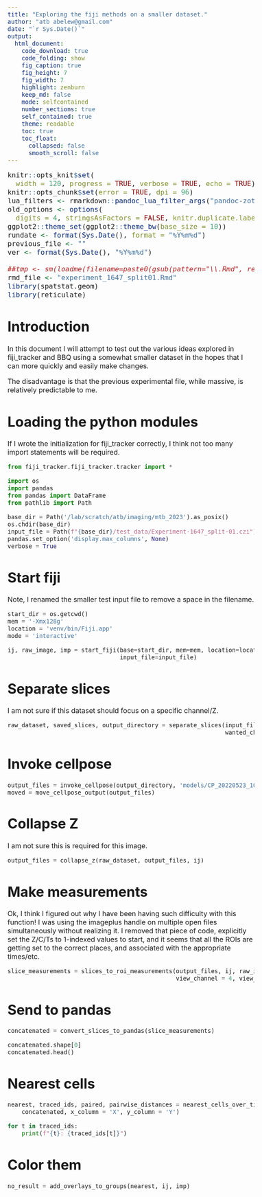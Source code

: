 ```yaml
---
title: "Exploring the fiji methods on a smaller dataset."
author: "atb abelew@gmail.com"
date: "`r Sys.Date()`"
output:
  html_document:
    code_download: true
    code_folding: show
    fig_caption: true
    fig_height: 7
    fig_width: 7
    highlight: zenburn
    keep_md: false
    mode: selfcontained
    number_sections: true
    self_contained: true
    theme: readable
    toc: true
    toc_float:
      collapsed: false
      smooth_scroll: false
---
```


<style type="text/css">
body, td {
  font-size: 16px;
}
code.r{
  font-size: 16px;
}
pre {
 font-size: 16px
}
</style>

```r
knitr::opts_knit$set(
  width = 120, progress = TRUE, verbose = TRUE, echo = TRUE)
knitr::opts_chunk$set(error = TRUE, dpi = 96)
lua_filters <- rmarkdown::pandoc_lua_filter_args("pandoc-zotxt.lua")
old_options <- options(
  digits = 4, stringsAsFactors = FALSE, knitr.duplicate.label = "allow")
ggplot2::theme_set(ggplot2::theme_bw(base_size = 10))
rundate <- format(Sys.Date(), format = "%Y%m%d")
previous_file <- ""
ver <- format(Sys.Date(), "%Y%m%d")

##tmp <- sm(loadme(filename=paste0(gsub(pattern="\\.Rmd", replace="", x=previous_file), "-v", ver, ".rda.xz")))
rmd_file <- "experiment_1647_split01.Rmd"
library(spatstat.geom)
library(reticulate)
```

# Introduction

In this document I will attempt to test out the various ideas explored
in fiji_tracker and BBQ using a somewhat smaller dataset in the hopes
that I can more quickly and easily make changes.

The disadvantage is that the previous experimental file, while
massive, is relatively predictable to me.

# Loading the python modules

If I wrote the initialization for fiji_tracker correctly, I think not
too many import statements will be required.

```python
from fiji_tracker.fiji_tracker.tracker import *

import os
import pandas
from pandas import DataFrame
from pathlib import Path

base_dir = Path('/lab/scratch/atb/imaging/mtb_2023').as_posix()
os.chdir(base_dir)
input_file = Path(f"{base_dir}/test_data/Experiment-1647_split-01.czi").as_posix()
pandas.set_option('display.max_columns', None)
verbose = True
```

# Start fiji

Note, I renamed the smaller test input file to remove a space in the
filename.

```python
start_dir = os.getcwd()
mem = '-Xmx128g'
location = 'venv/bin/Fiji.app'
mode = 'interactive'

ij, raw_image, imp = start_fiji(base=start_dir, mem=mem, location=location, mode=mode,
                                input_file=input_file)
```

# Separate slices

I am not sure if this dataset should focus on a specific channel/Z.

```python
raw_dataset, saved_slices, output_directory = separate_slices(input_file, ij, wanted_z = 2,
                                                              wanted_channel = 3)
```

# Invoke cellpose

```python
output_files = invoke_cellpose(output_directory, 'models/CP_20220523_104016')
moved = move_cellpose_output(output_files)
```

# Collapse Z

I am not sure this is required for this image.

```python
output_files = collapse_z(raw_dataset, output_files, ij)
```

# Make measurements

Ok, I think I figured out why I have been having such difficulty with
this function!  I was using the imageplus handle on multiple open
files simultaneously without realizing it.  I removed that piece of
code, explicitly set the Z/C/Ts to 1-indexed values to start, and it
seems that all the ROIs are getting set to the correct places, and
associated with the appropriate times/etc.

```python
slice_measurements = slices_to_roi_measurements(output_files, ij, raw_image, imp,
                                                view_channel = 4, view_z = 2)
```

# Send to pandas

```python
concatenated = convert_slices_to_pandas(slice_measurements)

concatenated.shape[0]
concatenated.head()
```

# Nearest cells

```python
nearest, traced_ids, paired, pairwise_distances = nearest_cells_over_time(
    concatenated, x_column = 'X', y_column = 'Y')

for t in traced_ids:
    print(f"{t}: {traced_ids[t]}")
```

# Color them

```python
no_result = add_overlays_to_groups(nearest, ij, imp)
```
